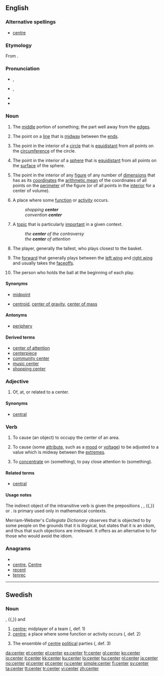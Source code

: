 ==English==

===Alternative spellings===
* {{qualifier|UK|Canada}} [[centre]]

===Etymology===
From {{etyl|grc}} {{term|κέντρον||sc=Polytonic|tr=kéntron|lang=grc}}.

===Pronunciation===
* {{a|RP}} {{IPA|/ˈsɛntə/}}, {{SAMPA|/"sEnt@/}}
* {{a|US}} {{IPA|/ˈsɛntɚ/|/ˈsɛnɚ/}}, {{SAMPA|/"sEnt@`/|/"sEn@`/}}
* {{audio|en-us-center.ogg|Audio (US)}}
* {{rhymes|ɛntə(r)}}

===Noun===
{{en-noun}}

# The [[middle]] portion of something; the part well away from the [[edge]]s.
# {{geometry}} The point on a [[line]] that is [[midway]] between the [[end]]s.
# {{geometry}} The point in the interior of a [[circle]] that is [[equidistant]] from all points on the [[circumference]] of the circle.
# {{geometry}} The point in the interior of a [[sphere]] that is [[equidistant]] from all points on the [[surface]] of the sphere.
# {{geometry}} The point in the interior of any [[figure]] of any number of [[dimension]]s that has as its [[coordinates]] the [[arithmetic mean]] of the coordinates of all points on the [[perimeter]] of the figure (or of all points in the [[interior]] for a center of volume).
# A place where some [[function]] or [[activity]] occurs.
#: ''shopping '''center'''''
#: ''convention '''center'''''
# A [[topic]] that is particularly [[important]] in a given context.
#: ''the '''center''' of the controversy''
#: ''the '''center''' of attention''
# {{basketball}} The player, generally the tallest, who plays closest to the basket.
# {{ice hockey}} The [[forward]] that generally plays between the [[left wing]] and [[right wing]] and usually takes the [[faceoff]]s.
# {{American football}} The person who holds the ball at the beginning of each play.

====Synonyms====
* {{sense|point on a line midway between the ends}} [[midpoint]]
* {{sense|point in the interior of figure with mean coordinates}} [[centroid]], [[center of gravity]], [[center of mass]]

====Antonyms====
* [[periphery]]

====Derived terms====
* [[center of attention]]
* [[centerpiece]]
* [[community center]]
* [[music center]]
* [[shopping center]]

{{center-centre-noun}}

===Adjective===
{{en-adj|-}}

# Of, at, or related to a center.

====Synonyms====
* [[central]]

{{center-centre-adj}}

===Verb===
{{en-verb}}

# {{transitive}} To cause (an object) to occupy the center of an area.
# {{transitive}} To cause (some [[attribute]], such as a [[mood]] or [[voltage]]) to be adjusted to a value which is midway between the [[extreme]]s.
# {{intransitive}} To [[concentrate]] on (something), to pay close attention to (something).

{{center-centre-verb}}

====Related terms====
* [[central]]

====Usage notes====
The indirect object of the intransitive verb is given the prepositions {{term|on}}, {{term|in}}, {{term|at}}{{,}} or {{term|around}}. {{term|at|At}} is primary used only in mathematical contexts.

Merriam-Webster's ''Collegiate Dictionary'' observes that {{term||center around}} is objected to by some people on the grounds that it is illogical, but states that it is an idiom, and thus that such objections are irrelevant. It offers {{term||[[revolve]] around}} as an alternative to {{term||center around}} for those who would avoid the idiom.

===Anagrams===
* {{alphagram|ceenrt}}
* [[centre#English|centre]], [[Centre#English|Centre]]
* [[recent#English|recent]]
* [[tenrec#English|tenrec]]


----

==Swedish==

===Noun===
{{sv-noun-irreg-c|2=centern|3=centrar}}
{{sv-noun-irreg-n|2=centret|3=center|4=centren}}
{{sv-noun-unc-irreg-c}}
{{infl|sv|noun}} {{c}}, {{n}}{{,}} and {{uncountable}}

# [[centre]]; midplayer of a team ({{c}}, def. 1)
# [[centre]]; a place where some function or activity occurs ({{n}}, def. 2)
# {{politics|lang=sv}} The ensemble of [[centre]] [[political]] parties ({{uncountable}}, def. 3)

[[da:center]]
[[et:center]]
[[el:center]]
[[es:center]]
[[fr:center]]
[[gl:center]]
[[ko:center]]
[[io:center]]
[[it:center]]
[[kk:center]]
[[ku:center]]
[[lo:center]]
[[hu:center]]
[[nl:center]]
[[ja:center]]
[[no:center]]
[[pl:center]]
[[pt:center]]
[[ru:center]]
[[simple:center]]
[[fi:center]]
[[sv:center]]
[[ta:center]]
[[tt:center]]
[[tr:center]]
[[vi:center]]
[[zh:center]]